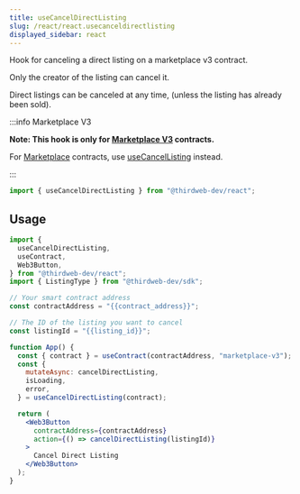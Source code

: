 ---
title: useCancelDirectListing
slug: /react/react.usecanceldirectlisting
displayed_sidebar: react
---

Hook for canceling a direct listing on a marketplace v3 contract.

Only the creator of the listing can cancel it.

Direct listings can be canceled at any time, (unless the listing has already been sold).

:::info Marketplace V3

**Note: This hook is only for [Marketplace V3](https://thirdweb.com/thirdweb.eth/MarketplaceV3) contracts.**

For [Marketplace](https://thirdweb.com/thirdweb.eth/Marketplace)
contracts, use [useCancelListing](/react/hooks/usecancellisting) instead.

:::

```jsx
import { useCancelDirectListing } from "@thirdweb-dev/react";
```

## Usage

```jsx
import {
  useCancelDirectListing,
  useContract,
  Web3Button,
} from "@thirdweb-dev/react";
import { ListingType } from "@thirdweb-dev/sdk";

// Your smart contract address
const contractAddress = "{{contract_address}}";

// The ID of the listing you want to cancel
const listingId = "{{listing_id}}";

function App() {
  const { contract } = useContract(contractAddress, "marketplace-v3");
  const {
    mutateAsync: cancelDirectListing,
    isLoading,
    error,
  } = useCancelDirectListing(contract);

  return (
    <Web3Button
      contractAddress={contractAddress}
      action={() => cancelDirectListing(listingId)}
    >
      Cancel Direct Listing
    </Web3Button>
  );
}
```
